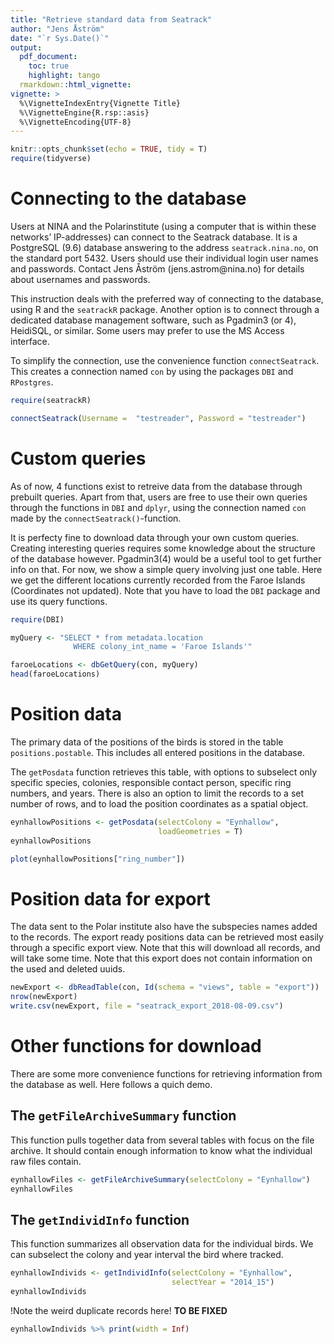 ```yaml
---
title: "Retrieve standard data from Seatrack"
author: "Jens Åström"
date: "`r Sys.Date()`"
output: 
  pdf_document:
    toc: true
    highlight: tango
  rmarkdown::html_vignette:
vignette: >
  %\VignetteIndexEntry{Vignette Title}
  %\VignetteEngine{R.rsp::asis}
  %\VignetteEncoding{UTF-8}
---
```


```r
knitr::opts_chunk$set(echo = TRUE, tidy = T)
require(tidyverse)
```

Connecting to the database
=======
Users at NINA and the Polarinstitute (using a computer that is within these networks' IP-addresses) can connect to the Seatrack database. It is a PostgreSQL (9.6) database answering to the address `seatrack.nina.no`, on the standard port 5432. Users should use their individual login user names and passwords. Contact Jens Åström (jens.astrom@nina.no) for details about usernames and passwords.

This instruction deals with the preferred way of connecting to the database, using R and the `seatrackR` package. Another option is to connect through a dedicated database management software, such as Pgadmin3 (or 4), HeidiSQL, or similar. Some users may prefer to use the MS Access interface.


To simplify the connection, use the convenience function `connectSeatrack`. This creates a connection named `con` by using the packages `DBI` and `RPostgres`.


```r
require(seatrackR)

connectSeatrack(Username =  "testreader", Password = "testreader")
```


Custom queries
==============
As of now, 4 functions exist to retreive data from the database through prebuilt queries. Apart from that, users are free to use their own queries through the functions in `DBI` and `dplyr`, using the connection named `con` made by the `connectSeatrack()`-function.

It is perfecty fine to download data through your own custom queries. Creating interesting queries requires some knowledge about the structure of the database however. Pgadmin3(4) would be a useful tool to get further info on that. For now, we show a simple query involving just one table. Here we get the different locations currently recorded from the Faroe Islands (Coordinates not updated).  Note that you have to load the `DBI` package and use its query functions.

```r
require(DBI)

myQuery <- "SELECT * from metadata.location
              WHERE colony_int_name = 'Faroe Islands'"

faroeLocations <- dbGetQuery(con, myQuery)
head(faroeLocations)

```


Position data
===============
The primary data of the positions of the birds is stored in the table `positions.postable`. This includes all entered positions in the database. 

The `getPosdata` function retrieves this table, with options to subselect only specific species, colonies, responsible contact person, specific ring numbers, and years. There is also an option to limit the records to a set number of rows, and to load the position coordinates as a spatial object.

```r

eynhallowPositions <- getPosdata(selectColony = "Eynhallow",
                                 loadGeometries = T)
eynhallowPositions
```


```r
plot(eynhallowPositions["ring_number"])
```

Position data for export
==================
The data sent to the Polar institute also have the subspecies names added to the records. The export ready positions data can be retrieved most easily through a specific export view. Note that this will download all records, and will take some time. Note that this export does not contain information on the used and deleted uuids. 

```r
newExport <- dbReadTable(con, Id(schema = "views", table = "export"))
nrow(newExport)
write.csv(newExport, file = "seatrack_export_2018-08-09.csv")

```

Other functions for download
================
There are some more convenience functions for retrieving information from the database as well. Here follows a quich demo. 

The `getFileArchiveSummary` function
--------------
This function pulls together data from several tables with focus on the file archive. It should contain enough information to know what the individual raw files contain.

```r
eynhallowFiles <- getFileArchiveSummary(selectColony = "Eynhallow")
eynhallowFiles
```


The `getIndividInfo` function
-------------
This function summarizes all observation data for the individual birds. We can subselect the colony and year interval the bird where tracked.

```r
eynhallowIndivids <- getIndividInfo(selectColony = "Eynhallow",
                                    selectYear = "2014_15")
eynhallowIndivids
```

!Note the weird duplicate records here! **TO BE FIXED**

```r
eynhallowIndivids %>% print(width = Inf)
```






